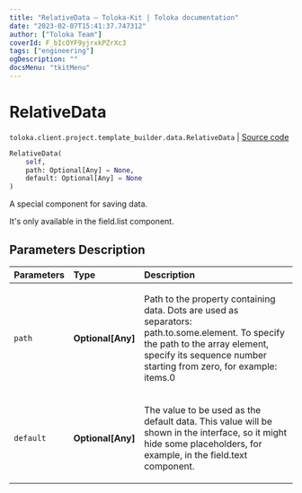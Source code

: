 ```yaml
---
title: "RelativeData — Toloka-Kit | Toloka documentation"
date: "2023-02-07T15:41:37.747312"
author: ["Toloka Team"]
coverId: F_bIcOYF9yjrxkPZrXc3
tags: ["engineering"]
ogDescription: ""
docsMenu: "tkitMenu"
---
```


# RelativeData
`toloka.client.project.template_builder.data.RelativeData` | [Source code](https://github.com/Toloka/toloka-kit/blob/v1.1.3/src/client/project/template_builder/data.py#L92)

```python
RelativeData(
    self,
    path: Optional[Any] = None,
    default: Optional[Any] = None
)
```

A special component for saving data.

It's only available in the field.list component.

## Parameters Description

| Parameters | Type | Description |
| :----------| :----| :-----------|
`path`|**Optional\[Any\]**|<p>Path to the property containing data. Dots are used as separators: path.to.some.element. To specify the path to the array element, specify its sequence number starting from zero, for example: items.0</p>
`default`|**Optional\[Any\]**|<p>The value to be used as the default data. This value will be shown in the interface, so it might hide some placeholders, for example, in the field.text component.</p>
